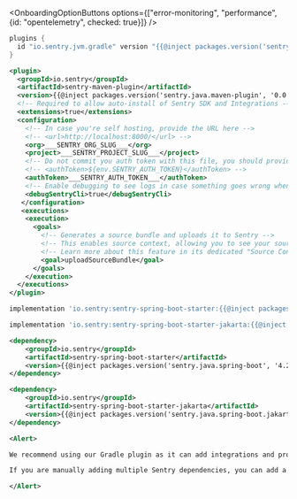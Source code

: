 <OnboardingOptionButtons
  options={["error-monitoring", "performance", {id: "opentelemetry", checked: true}]}
/>

```groovy {tabTitle:Gradle Plugin}
plugins {
  id "io.sentry.jvm.gradle" version "{{@inject packages.version('sentry.java.android.gradle-plugin', '3.12.0') }}"
}
```

```xml {tabTitle:Maven Plugin}{filename:pom.xml}
<plugin>
  <groupId>io.sentry</groupId>
  <artifactId>sentry-maven-plugin</artifactId>
  <version>{{@inject packages.version('sentry.java.maven-plugin', '0.0.2') }}</version>
  <!-- Required to allow auto-install of Sentry SDK and Integrations -->
  <extensions>true</extensions>
  <configuration>
    <!-- In case you're self hosting, provide the URL here -->
    <!-- <url>http://localhost:8000/</url> -->
    <org>___SENTRY_ORG_SLUG___</org>
    <project>___SENTRY_PROJECT_SLUG___</project>
    <!-- Do not commit you auth token with this file, you should provide it via the SENTRY_AUTH_TOKEN environment variable or similar -->
    <!-- <authToken>${env.SENTRY_AUTH_TOKEN}</authToken> -->
    <authToken>___SENTRY_AUTH_TOKEN___</authToken>
    <!-- Enable debugging to see logs in case something goes wrong when uploading the source bundle -->
    <debugSentryCli>true</debugSentryCli>
   </configuration>
   <executions>
    <execution>
      <goals>
        <!-- Generates a source bundle and uploads it to Sentry -->
        <!-- This enables source context, allowing you to see your source code as part of your stack traces in Sentry -->
        <!-- Learn more about this feature in its dedicated "Source Context" docs page -->
        <goal>uploadSourceBundle</goal>
      </goals>
    </execution>
  </executions>
</plugin>
```

```groovy {tabTitle:Gradle (Spring Boot 2)}
implementation 'io.sentry:sentry-spring-boot-starter:{{@inject packages.version('sentry.java.spring-boot', '4.2.0') }}'
```

```groovy {tabTitle:Gradle (Spring Boot 3)}
implementation 'io.sentry:sentry-spring-boot-starter-jakarta:{{@inject packages.version('sentry.java.spring-boot.jakarta', '6.7.0') }}'
```

```xml {tabTitle:Maven (Spring Boot 2)}
<dependency>
    <groupId>io.sentry</groupId>
    <artifactId>sentry-spring-boot-starter</artifactId>
    <version>{{@inject packages.version('sentry.java.spring-boot', '4.2.0') }}</version>
</dependency>
```

```xml {tabTitle:Maven (Spring Boot 3)}
<dependency>
    <groupId>io.sentry</groupId>
    <artifactId>sentry-spring-boot-starter-jakarta</artifactId>
    <version>{{@inject packages.version('sentry.java.spring-boot.jakarta', '6.7.0') }}</version>
</dependency>

<Alert>

We recommend using our Gradle plugin as it can add integrations and provide source context for events.

If you are manually adding multiple Sentry dependencies, you can add a [bill of materials](/platforms/java/configuration/bill-of-materials) to avoid specifying the version of each dependency.

</Alert>
